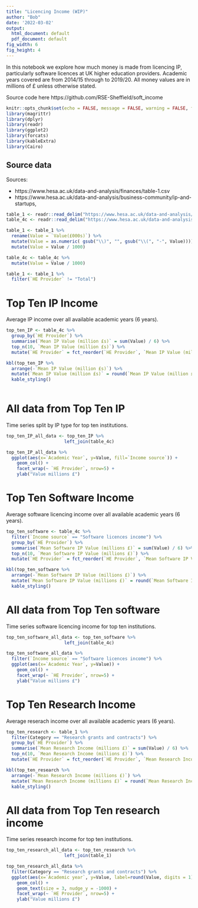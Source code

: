 ```yaml
---
title: "Licencing Income (WIP)"
author: "Bob"
date: '2022-03-02'
output:
  html_document: default
  pdf_document: default
fig_width: 6
fig_height: 4
---
```


In this notebook we explore how much money is made from licencing IP, particularly software licences at UK higher education providers. Academic years covered are from 2014/15 through to 2019/20. All money values are in millions of £ unless otherwise stated.

Source code here https://github.com/RSE-Sheffield/soft_income

```r
knitr::opts_chunk$set(echo = FALSE, message = FALSE, warning = FALSE, fig.width=10, fig.height=7, dpi=300, dev="CairoPNG")
library(magrittr)
library(dplyr)
library(readr)
library(ggplot2)
library(forcats)
library(kableExtra)
library(Cairo)
```


## Source data

Sources:

* https://www.hesa.ac.uk/data-and-analysis/finances/table-1.csv
* https://www.hesa.ac.uk/data-and-analysis/business-community/ip-and-startups, 

```r
table_1 <- readr::read_delim("https://www.hesa.ac.uk/data-and-analysis/finances/table-1.csv", skip=12)
table_4c <- readr::read_delim("https://www.hesa.ac.uk/data-and-analysis/providers/business-community/table-4c.csv", skip=11)
```

```r
table_1 <- table_1 %>%
  rename(Value = `Value(£000s)`) %>%
  mutate(Value = as.numeric( gsub("\\)", "", gsub("\\(", "-", Value)))) %>%
  mutate(Value = Value / 1000)

table_4c <- table_4c %>%
  mutate(Value = Value / 1000)
```


```r
table_1 <- table_1 %>%
  filter(`HE Provider` != "Total")
```


# Top Ten IP Income

Average IP income over all available academic years (6 years).

```r
top_ten_IP <- table_4c %>%
  group_by(`HE Provider`) %>%
  summarise(`Mean IP Value (million £s)` = sum(Value) / 6) %>%
  top_n(10, `Mean IP Value (million £s)`) %>%
  mutate(`HE Provider` = fct_reorder(`HE Provider`, `Mean IP Value (million £s)`))

kbl(top_ten_IP %>% 
  arrange(-`Mean IP Value (million £s)`) %>%
  mutate(`Mean IP Value (million £s)` = round(`Mean IP Value (million £s)`, digits=1))) %>%
  kable_styling()
  
```

# All data from Top Ten IP

Time series split by IP type for top ten institutions.

```r
top_ten_IP_all_data <- top_ten_IP %>%
                      left_join(table_4c)
```

```r
top_ten_IP_all_data %>% 
  ggplot(aes(x=`Academic Year`, y=Value, fill=`Income source`)) +
    geom_col() +
    facet_wrap(~ `HE Provider`, nrow=5) +
    ylab("Value millions £")
```

# Top Ten Software Income

Average software licencing income over all available academic years (6 years).

```r
top_ten_software <- table_4c %>%
  filter(`Income source` == "Software licences income") %>%
  group_by(`HE Provider`) %>%
  summarise(`Mean Software IP Value (millions £)` = sum(Value) / 6) %>%
  top_n(10, `Mean Software IP Value (millions £)`) %>%
  mutate(`HE Provider` = fct_reorder(`HE Provider`, `Mean Software IP Value (millions £)`))

kbl(top_ten_software %>% 
  arrange(-`Mean Software IP Value (millions £)`) %>%
  mutate(`Mean Software IP Value (millions £)` = round(`Mean Software IP Value (millions £)`, digits=1))) %>%
  kable_styling()
```


# All data from Top Ten software

Time series software licencing income for top ten institutions.

```r
top_ten_software_all_data <- top_ten_software %>%
                      left_join(table_4c)
```


```r
top_ten_software_all_data %>% 
  filter(`Income source` == "Software licences income") %>%
  ggplot(aes(x=`Academic Year`, y=Value)) +
    geom_col() +
    facet_wrap(~ `HE Provider`, nrow=5) +
    ylab("Value millions £")
```

# Top Ten Research Income

Average reserach income over all available academic years (6 years).

```r
top_ten_research <- table_1 %>%
  filter(Category == "Research grants and contracts") %>%
  group_by(`HE Provider`) %>%
  summarise(`Mean Research Income (millions £)` = sum(Value) / 6) %>%
  top_n(10, `Mean Research Income (millions £)`) %>%
  mutate(`HE Provider` = fct_reorder(`HE Provider`, `Mean Research Income (millions £)`))

kbl(top_ten_research %>% 
  arrange(-`Mean Research Income (millions £)`) %>%
  mutate(`Mean Research Income (millions £)` = round(`Mean Research Income (millions £)`, digits=1))) %>%
  kable_styling()
```

# All data from Top Ten research income

Time series research income for top ten institutions.

```r
top_ten_research_all_data <- top_ten_research %>%
                      left_join(table_1)
```

```r
top_ten_research_all_data %>% 
  filter(Category == "Research grants and contracts") %>%
  ggplot(aes(x=`Academic year`, y=Value, label=round(Value, digits = 1))) +
    geom_col() +
    geom_text(size = 3, nudge_y = -1000) +
    facet_wrap(~ `HE Provider`, nrow=5) +
    ylab("Value millions £")
```
